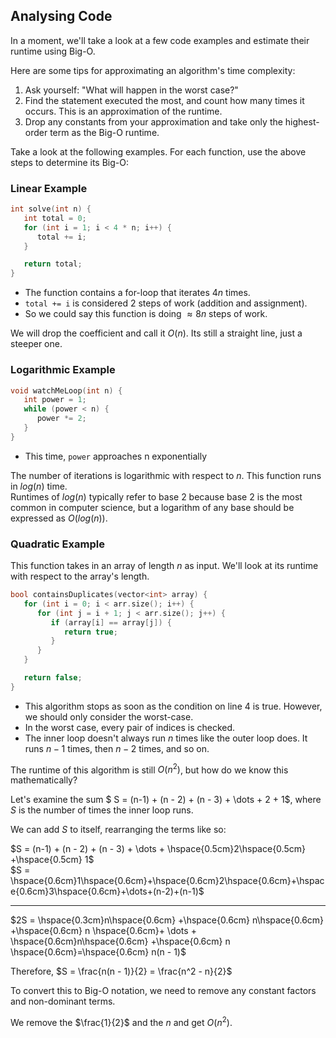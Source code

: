 ## Analysing Code
In a moment, we'll take a look at a few code examples and estimate their runtime using Big-O.

Here are some tips for approximating an algorithm's time complexity:
1. Ask yourself: "What will happen in the worst case?"
2. Find the statement executed the most, and count how many times it occurs. This is an approximation of the runtime.
3. Drop any constants from your approximation and take only the highest-order term as the Big-O runtime. 

Take a look at the following examples. For each function, use the above steps to determine its Big-O:

### Linear Example
```c++
int solve(int n) {
   int total = 0;
   for (int i = 1; i < 4 * n; i++) {
      total += i;
   }

   return total;
} 
```
- The function contains a for-loop that iterates $4n$ times.
- ```total += i``` is considered 2 steps of work (addition and assignment).
- So we could say this function is doing $\approx{8n}$ steps of work.

We will drop the coefficient and call it $O(n).$ Its still a straight line, just a steeper one.

### Logarithmic Example
```c++
void watchMeLoop(int n) {
   int power = 1;
   while (power < n) {
      power *= 2;
   }
} 
```

- This time, ```power``` approaches n exponentially

The number of iterations is logarithmic with respect to $n$. This function runs in $log(n)$ time.\
Runtimes of $log(n)$ typically refer to base 2 because base 2 is the most common in computer science,
but a logarithm of any base should be expressed as $O(log(n))$.

### Quadratic Example
This function takes in an array of length $n$ as input. We'll look at its runtime with respect to the array's length.
```c++
bool containsDuplicates(vector<int> array) {
   for (int i = 0; i < arr.size(); i++) {
      for (int j = i + 1; j < arr.size(); j++) {
         if (array[i] == array[j]) {
            return true;
         }
      }
   }

   return false;
}
```
- This algorithm stops as soon as the condition on line 4 is true. However, we should only consider the worst-case.
- In the worst case, every pair of indices is checked.
- The inner loop doesn't always run $n$ times like the outer loop does. It runs $n-1$ times, then $n-2$ times, and so on.

The runtime of this algorithm is still $O(n^2)$, but how do we know this mathematically? 

Let's examine the sum $ S = (n-1) + (n - 2) + (n - 3) +  \dots  + 2 + 1$, where $S$ is the number of times the inner loop runs.


We can add $S$ to itself, rearranging the terms like so:

$S = (n-1) + (n - 2) + (n - 3) +  \dots  + \hspace{0.5cm}2\hspace{0.5cm} +\hspace{0.5cm} 1$\
$S = \hspace{0.6cm}1\hspace{0.6cm}+\hspace{0.6cm}2\hspace{0.6cm}+\hspace{0.6cm}3\hspace{0.6cm}+\dots+(n-2)+(n-1)$

<hr style = {{marginLeft: 0, width: 640}}></hr>

$2S = \hspace{0.3cm}n\hspace{0.6cm} +\hspace{0.6cm} n\hspace{0.6cm} +\hspace{0.6cm} n \hspace{0.6cm}+ \dots + \hspace{0.6cm}n\hspace{0.6cm} +\hspace{0.6cm} n \hspace{0.6cm}=\hspace{0.6cm} n(n - 1)$

Therefore, $S = \frac{n(n - 1)}{2} = \frac{n^2 - n}{2}$

To convert this to Big-O notation, we need to remove any constant factors and non-dominant terms.

We remove the $\frac{1}{2}$ and the $n$ and get $O(n^2)$.

